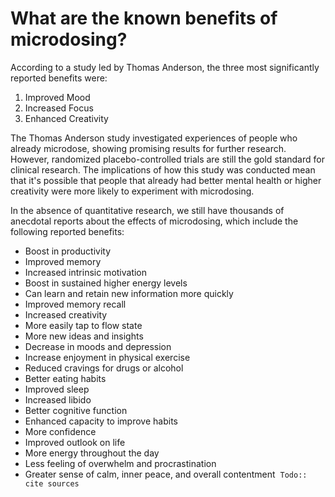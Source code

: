# What are the known benefits of microdosing?

According to a study led by Thomas Anderson, the three most significantly reported benefits were:
1. Improved Mood
2. Increased Focus
3. Enhanced Creativity

The Thomas Anderson study investigated experiences of people who already microdose, showing promising results for further research. However, randomized placebo-controlled trials are still the gold standard for clinical research. The implications of how this study was conducted mean that it's possible that people that already had better mental health or higher creativity were more likely to experiment with microdosing. 

In the absence of quantitative research, we still have thousands of anecdotal reports about the effects of microdosing, which include the following reported benefits:
- Boost in productivity
- Improved memory
- Increased intrinsic motivation
- Boost in sustained higher energy levels
- Can learn and retain new information more quickly
- Improved memory recall
- Increased creativity
- More easily tap to flow state
- More new ideas and insights
- Decrease in moods and depression
- Increase enjoyment in physical exercise
- Reduced cravings for drugs or alcohol
- Better eating habits
- Improved sleep
- Increased libido
- Better cognitive function
- Enhanced capacity to improve habits
- More confidence
- Improved outlook on life
- More energy throughout the day
- Less feeling of overwhelm and procrastination
- Greater sense of calm, inner peace, and overall contentment
﻿
﻿`Todo:: cite sources`
